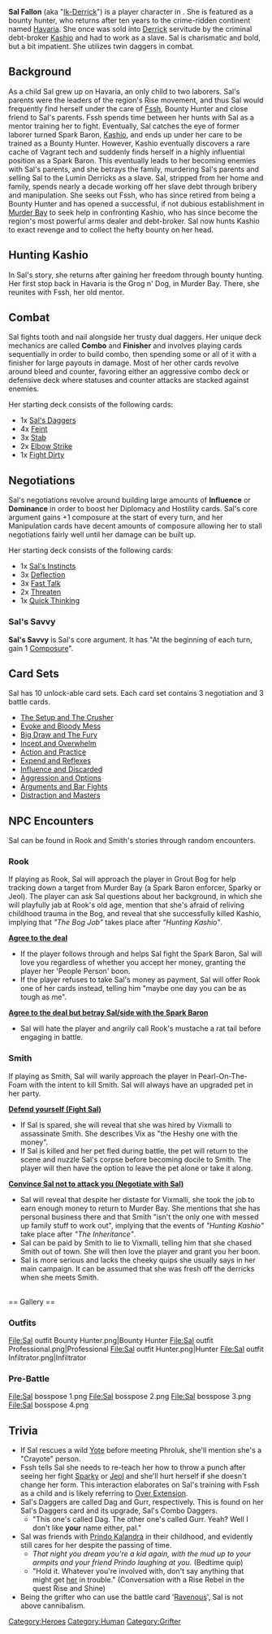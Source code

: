 {{stub}}

{{Character
| race = Human
| location = Havaria - Murder Bay
| faction = grifters
| faction2 = Independent - Bounty hunter
| title = Bounty Hunter
}}

{{quote|A bounty hunter with a chip on her shoulder and a glint in her eye, Sal escapes a life of servitude to claim the ultimate bounty—and get her revenge.|Sal's Compendium Description}}

'''Sal Fallon''' (aka "[[Ik-Derrick]]") is a player character in {{Gamename}}. She is featured as a bounty hunter, who returns after ten years to the crime-ridden continent named [[Havaria]]. She once was sold into [[Derrick]] servitude by the criminal debt-broker [[Kashio]] and had to work as a slave. Sal is charismatic and bold, but a bit impatient. She utilizes twin daggers in combat.

== Background ==

As a child Sal grew up on Havaria, an only child to two laborers. Sal's parents were the leaders of the region's Rise movement, and thus Sal would frequently find herself under the care of [[Fssh]], Bounty Hunter and close friend to Sal's parents. Fssh spends time between her hunts with Sal as a mentor training her to fight. Eventually, Sal catches the eye of former laborer turned Spark Baron, [[Kashio]], and ends up under her care to be trained as a Bounty Hunter. However, Kashio eventually discovers a rare cache of Vagrant tech and suddenly finds herself in a highly influential position as a Spark Baron. This eventually leads to her becoming enemies with Sal's parents, and she betrays the family, murdering Sal's parents and selling Sal to the Lumin Derricks as a slave. Sal, stripped from her home and family, spends nearly a decade working off her slave debt through bribery and manipulation. She seeks out Fssh, who has since retired from being a Bounty Hunter and has opened a successful, if not dubious establishment in [[Murder Bay]] to seek help in confronting Kashio, who has since become the region's most powerful arms dealer and debt-broker. Sal now hunts Kashio to exact revenge and to collect the hefty bounty on her head.

== Hunting Kashio ==
In Sal's story, she returns after gaining her freedom through bounty hunting. Her first stop back in Havaria is the Grog n' Dog, in Murder Bay. There, she reunites with Fssh, her old mentor.
== Combat ==

Sal fights tooth and nail alongside her trusty dual daggers. Her unique deck mechanics are called '''Combo''' and '''Finisher''' and involves playing cards sequentially in order to build combo, then spending some or all of it with a finisher for large payouts in damage. Most of her other cards revolve around bleed and counter, favoring either an aggressive combo deck or defensive deck where statuses and counter attacks are stacked against enemies.

Her starting deck consists of the following cards:
*1x [[Sal's Daggers]]
*4x [[Feint]]
*3x [[Stab]]
*2x [[Elbow Strike]]
*1x [[Fight Dirty]]

== Negotiations ==

Sal's negotiations revolve around building large amounts of '''Influence''' or '''Dominance''' in order to boost her Diplomacy and Hostility cards. Sal's core argument gains +1 composure at the start of every turn, and her Manipulation cards have decent amounts of composure allowing her to stall negotiations fairly well until her damage can be built up.

Her starting deck consists of the following cards:

* 1x [[Sal's Instincts]]
*3x [[Deflection]]
*3x [[Fast Talk]]
*2x [[Threaten]]
*1x [[Quick Thinking]]

=== Sal's Savvy ===
'''Sal's Savvy''' is Sal's core argument. It has "At the beginning of each turn, gain 1 [[Composure]]".

== Card Sets ==

Sal has 10 unlock-able card sets. Each card set contains 3 negotiation and 3 battle cards.

*[[The Setup and The Crusher]]
*[[Evoke and Bloody Mess]]
*[[Big Draw and The Fury]]
*[[Incept and Overwhelm]]
*[[Action and Practice]]
*[[Expend and Reflexes]]
*[[Influence and Discarded]]
*[[Aggression and Options]]
*[[Arguments and Bar Fights]]
*[[Distraction and Masters]]

== NPC Encounters ==
Sal can be found in Rook and Smith's stories through random encounters.

=== Rook ===
If playing as Rook, Sal will approach the player in Grout Bog for help tracking down a target from Murder Bay (a Spark Baron enforcer, Sparky or Jeol). The player can ask Sal questions about her background, in which she will playfully jab at Rook's old age, mention that she's afraid of reliving childhood trauma in the Bog, and reveal that she successfully killed Kashio, implying that ''"The Bog Job"'' takes place after ''"Hunting Kashio"''.

'''<u>Agree to the deal</u>'''

* If the player follows through and helps Sal fight the Spark Baron, Sal will love you regardless of whether you accept her money, granting the player her 'People Person' boon.
* If the player refuses to take Sal's money as payment, Sal will offer Rook one of her cards instead, telling him "maybe one day you can be as tough as me".

'''<u>Agree to the deal but betray Sal/side with the Spark Baron</u>'''

* Sal will hate the player and angrily call Rook's mustache a rat tail before engaging in battle.

=== Smith ===
If playing as Smith, Sal will warily approach the player in Pearl-On-The-Foam with the intent to kill Smith. Sal will always have an upgraded pet in her party.

'''<u>Defend yourself (Fight Sal)</u>'''

* If Sal is spared, she will reveal that she was hired by Vixmalli to assassinate Smith. She describes Vix as "the Heshy one with the money".
* If Sal is killed and her pet fled during battle, the pet will return to the scene and nuzzle Sal's corpse before becoming docile to Smith. The player will then have the option to leave the pet alone or take it along.

'''<u>Convince Sal not to attack you (Negotiate with Sal)</u>'''

* Sal will reveal that despite her distaste for Vixmalli, she took the job to earn enough money to return to Murder Bay. She mentions that she has personal business there and that Smith "isn't the only one with messed up family stuff to work out", implying that the events of ''"Hunting Kashio"'' take place after ''"The Inheritance"''.
* Sal can be paid by Smith to lie to Vixmalli, telling him that she chased Smith out of town. She will then love the player and grant you her boon.
* Sal is more serious and lacks the cheeky quips she usually says in her main campaign. It can be assumed that she was fresh off the derricks when she meets Smith.

<br />
== Gallery ==

=== Outfits ===
<gallery>
File:Sal outfit Bounty Hunter.png|Bounty Hunter
File:Sal outfit Professional.png|Professional
File:Sal outfit Hunter.png|Hunter
File:Sal outfit Infiltrator.png|Infiltrator
</gallery>

=== Pre-Battle ===
<gallery>
File:Sal bosspose 1.png
File:Sal bosspose 2.png
File:Sal bosspose 3.png
File:Sal bosspose 4.png
</gallery>

== Trivia ==

* If Sal rescues a wild [[Yote]] before meeting Phroluk, she'll mention she's a "Crayote" person.
* Fssh tells Sal she needs to re-teach her how to throw a punch after seeing her fight [[Sparky]] or [[Jeol]] and she'll hurt herself if she doesn't change her form. This interaction elaborates on Sal's training with Fssh as a child and is likely referring to [[Over Extension]].
*Sal's Daggers are called Dag and Gurr, respectively. This is found on her Sal's Daggers card and its upgrade, Sal's Combo Daggers.
**"This one's called Dag. The other one's called Gurr. Yeah? Well I don't like '''your''' name either, pal."
*Sal was friends with [[Prindo Kalandra]] in their childhood, and evidently still cares for her despite the passing of time.
**''That night you dream you're a kid again, with the mud up to your armpits and your friend Prindo laughing at you.'' (Bedtime quip)
**"Hold it. Whatever you're involved with, don't say anything that might get [[Prindo Kalandra|her]] in trouble." (Conversation with a Rise Rebel in the quest Rise and Shine)
*Being the grifter who can use the battle card '[[Ravenous]]', Sal is not above cannibalism.

[[Category:Heroes]]
[[Category:Human]]
[[Category:Grifter]]